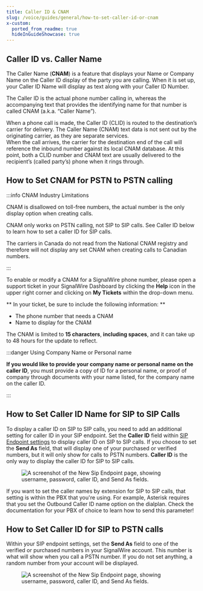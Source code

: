 ```yaml
---
title: Caller ID & CNAM
slug: /voice/guides/general/how-to-set-caller-id-or-cnam
x-custom:
  ported_from_readme: true
  hideInGuideShowcase: true
---
```



Caller ID vs. Caller Name
-------------------------

The Caller Name (**CNAM**) is a feature that displays your Name or Company Name on the Caller ID display of the party you are calling. When it is set up, your Caller ID Name will display as text along with your Caller ID Number.

The Caller ID is the actual phone number calling in, whereas the accompanying text that provides the identifying name for that number is called CNAM (a.k.a. “Caller Name”).

When a phone call is made, the Caller ID (CLID) is routed to the destination’s carrier for delivery. The Caller Name (CNAM) text data is not sent out by the originating carrier, as they are separate services.  
When the call arrives, the carrier for the destination end of the call will reference the inbound number against its local CNAM database. At this point, both a CLID number and CNAM text are usually delivered to the recipient’s (called party’s) phone when it rings through.

How to Set CNAM for PSTN to PSTN calling
----------------------------------------


:::info CNAM Industry Limitations

CNAM is disallowed on toll-free numbers, the actual number is the only display option when creating calls. 

CNAM only works on PSTN calling, not SIP to SIP calls. See Caller ID below to learn how to set a caller ID for SIP calls. 

The carriers in Canada do not read from the National CNAM registry and therefore will not display any set CNAM when creating calls to Canadian numbers.

:::

To enable or modify a CNAM for a SignalWire phone number, please open a support ticket in your SignalWire Dashboard by clicking the **Help** icon in the upper right corner and clicking on **My Tickets** within the drop-down menu. 

** In your ticket, be sure to include the following information: **

- The phone number that needs a CNAM
- Name to display for the CNAM

The CNAM is limited to **15 characters**, **including spaces**, and it can take up to 48 hours for the update to reflect.


:::danger Using Company Name or Personal name

**If you would like to provide your company name or personal name on the caller ID**, you must provide a copy of ID for a personal name, or proof of company through documents with your name listed, for the company name on the caller ID.

:::

How to Set Caller ID Name for SIP to SIP Calls
----------------------------------------------

To display a caller ID on SIP to SIP calls, you need to add an additional setting for caller ID in your SIP endpoint. Set the **Caller ID** field within [SIP Endpoint settings](/voice/getting-started/sip/set-up-a-signalwire-phone-number-with-a-sip-endpoint) to display caller ID on SIP to SIP calls. If you choose to set the **Send As** field, that will display one of your purchased or verified numbers, but it will only show for calls to PSTN numbers. **Caller ID** is the only way to display the caller ID for SIP to SIP calls. 

<figure>
  <img className="img-800" src={require("./d21c049-Screen_Shot_2021-08-10_at_12.02.47_PM.webP").default} alt="A screenshot of the New Sip Endpoint page, showing username, password, caller ID, and Send As fields." />
</figure>

If you want to set the caller names by extension for SIP to SIP calls, that setting is within the PBX that you're using. For example, Asterisk requires that you set the Outbound Caller ID name option on the dialplan. Check the documentation for your PBX of choice to learn how to send this parameter! 

How to Set Caller ID for SIP to PSTN calls
------------------------------------------

Within your SIP endpoint settings, set the **Send As** field to one of the verified or purchased numbers in your SignalWire account. This number is what will show when you call a PSTN number. If you do not set anything, a random number from your account will be displayed. 

<figure>
  <img className="img-800" src={require("./23d6909-Screen_Shot_2021-08-10_at_12.02.47_PM.webP").default} alt="A screenshot of the New Sip Endpoint page, showing username, password, caller ID, and Send As fields." />
</figure>
